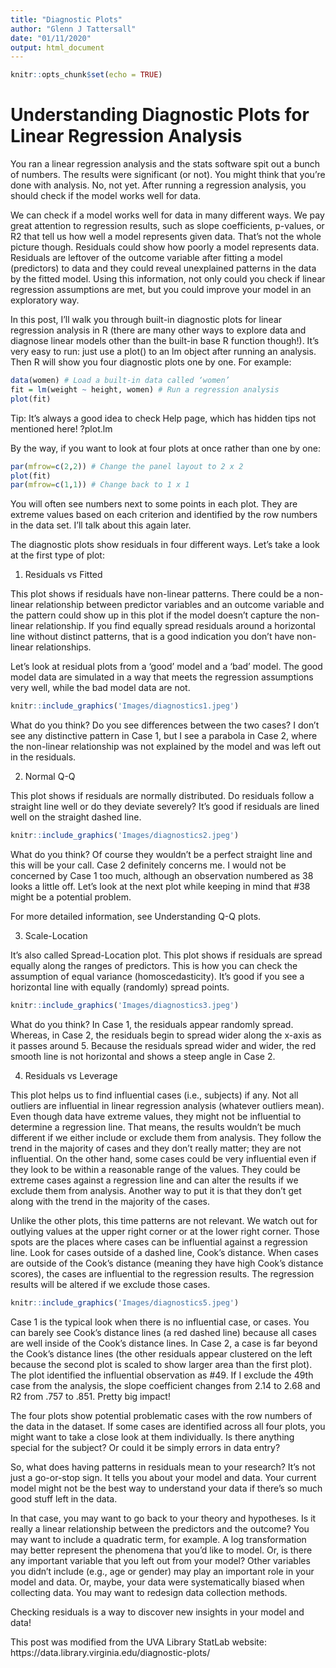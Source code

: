 ```yaml
---
title: "Diagnostic Plots"
author: "Glenn J Tattersall"
date: "01/11/2020"
output: html_document
---
```


```r
knitr::opts_chunk$set(echo = TRUE)
```

# Understanding Diagnostic Plots for Linear Regression Analysis

You ran a linear regression analysis and the stats software spit out a bunch of numbers. The results were significant (or not). You might think that you’re done with analysis. No, not yet. After running a regression analysis, you should check if the model works well for data.

We can check if a model works well for data in many different ways. We pay great attention to regression results, such as slope coefficients, p-values, or R2 that tell us how well a model represents given data. That’s not the whole picture though. Residuals could show how poorly a model represents data. Residuals are leftover of the outcome variable after fitting a model (predictors) to data and they could reveal unexplained patterns in the data by the fitted model. Using this information, not only could you check if linear regression assumptions are met, but you could improve your model in an exploratory way.

In this post, I’ll walk you through built-in diagnostic plots for linear regression analysis in R (there are many other ways to explore data and diagnose linear models other than the built-in base R function though!). It’s very easy to run: just use a plot() to an lm object after running an analysis. Then R will show you four diagnostic plots one by one. For example:

```r
data(women) # Load a built-in data called ‘women’
fit = lm(weight ~ height, women) # Run a regression analysis
plot(fit)
```

Tip: It’s always a good idea to check Help page, which has hidden tips not mentioned here! ?plot.lm

By the way, if you want to look at four plots at once rather than one by one:

```r
par(mfrow=c(2,2)) # Change the panel layout to 2 x 2
plot(fit)
par(mfrow=c(1,1)) # Change back to 1 x 1
```

You will often see numbers next to some points in each plot. They are extreme values based on each criterion and identified by the row numbers in the data set. I’ll talk about this again later.

The diagnostic plots show residuals in four different ways. Let’s take a look at the first type of plot:

1. Residuals vs Fitted

This plot shows if residuals have non-linear patterns. There could be a non-linear relationship between predictor variables and an outcome variable and the pattern could show up in this plot if the model doesn’t capture the non-linear relationship. If you find equally spread residuals around a horizontal line without distinct patterns, that is a good indication you don’t have non-linear relationships.

Let’s look at residual plots from a ‘good’ model and a ‘bad’ model. The good model data are simulated in a way that meets the regression assumptions very well, while the bad model data are not.


```r
knitr::include_graphics('Images/diagnostics1.jpeg')
```

What do you think? Do you see differences between the two cases? I don’t see any distinctive pattern in Case 1, but I see a parabola in Case 2, where the non-linear relationship was not explained by the model and was left out in the residuals.

2. Normal Q-Q

This plot shows if residuals are normally distributed. Do residuals follow a straight line well or do they deviate severely? It’s good if residuals are lined well on the straight dashed line.


```r
knitr::include_graphics('Images/diagnostics2.jpeg')
```

What do you think? Of course they wouldn’t be a perfect straight line and this will be your call. Case 2 definitely concerns me. I would not be concerned by Case 1 too much, although an observation numbered as 38 looks a little off. Let’s look at the next plot while keeping in mind that #38 might be a potential problem.

For more detailed information, see Understanding Q-Q plots.

3. Scale-Location

It’s also called Spread-Location plot. This plot shows if residuals are spread equally along the ranges of predictors. This is how you can check the assumption of equal variance (homoscedasticity). It’s good if you see a horizontal line with equally (randomly) spread points.


```r
knitr::include_graphics('Images/diagnostics3.jpeg')
```

What do you think? In Case 1, the residuals appear randomly spread. Whereas, in Case 2, the residuals begin to spread wider along the x-axis as it passes around 5. Because the residuals spread wider and wider, the red smooth line is not horizontal and shows a steep angle in Case 2.

4. Residuals vs Leverage

This plot helps us to find influential cases (i.e., subjects) if any. Not all outliers are influential in linear regression analysis (whatever outliers mean). Even though data have extreme values, they might not be influential to determine a regression line. That means, the results wouldn’t be much different if we either include or exclude them from analysis. They follow the trend in the majority of cases and they don’t really matter; they are not influential. On the other hand, some cases could be very influential even if they look to be within a reasonable range of the values. They could be extreme cases against a regression line and can alter the results if we exclude them from analysis. Another way to put it is that they don’t get along with the trend in the majority of the cases.

Unlike the other plots, this time patterns are not relevant. We watch out for outlying values at the upper right corner or at the lower right corner. Those spots are the places where cases can be influential against a regression line. Look for cases outside of a dashed line, Cook’s distance. When cases are outside of the Cook’s distance (meaning they have high Cook’s distance scores), the cases are influential to the regression results. The regression results will be altered if we exclude those cases.


```r
knitr::include_graphics('Images/diagnostics5.jpeg')
```

Case 1 is the typical look when there is no influential case, or cases. You can barely see Cook’s distance lines (a red dashed line) because all cases are well inside of the Cook’s distance lines. In Case 2, a case is far beyond the Cook’s distance lines (the other residuals appear clustered on the left because the second plot is scaled to show larger area than the first plot). The plot identified the influential observation as #49. If I exclude the 49th case from the analysis, the slope coefficient changes from 2.14 to 2.68 and R2 from .757 to .851. Pretty big impact!

The four plots show potential problematic cases with the row numbers of the data in the dataset. If some cases are identified across all four plots, you might want to take a close look at them individually. Is there anything special for the subject? Or could it be simply errors in data entry?

So, what does having patterns in residuals mean to your research? It’s not just a go-or-stop sign. It tells you about your model and data. Your current model might not be the best way to understand your data if there’s so much good stuff left in the data.

In that case, you may want to go back to your theory and hypotheses. Is it really a linear relationship between the predictors and the outcome? You may want to include a quadratic term, for example. A log transformation may better represent the phenomena that you’d like to model. Or, is there any important variable that you left out from your model? Other variables you didn’t include (e.g., age or gender) may play an important role in your model and data. Or, maybe, your data were systematically biased when collecting data. You may want to redesign data collection methods.

Checking residuals is a way to discover new insights in your model and data!

This post was modified from the UVA Library StatLab website: https://data.library.virginia.edu/diagnostic-plots/

